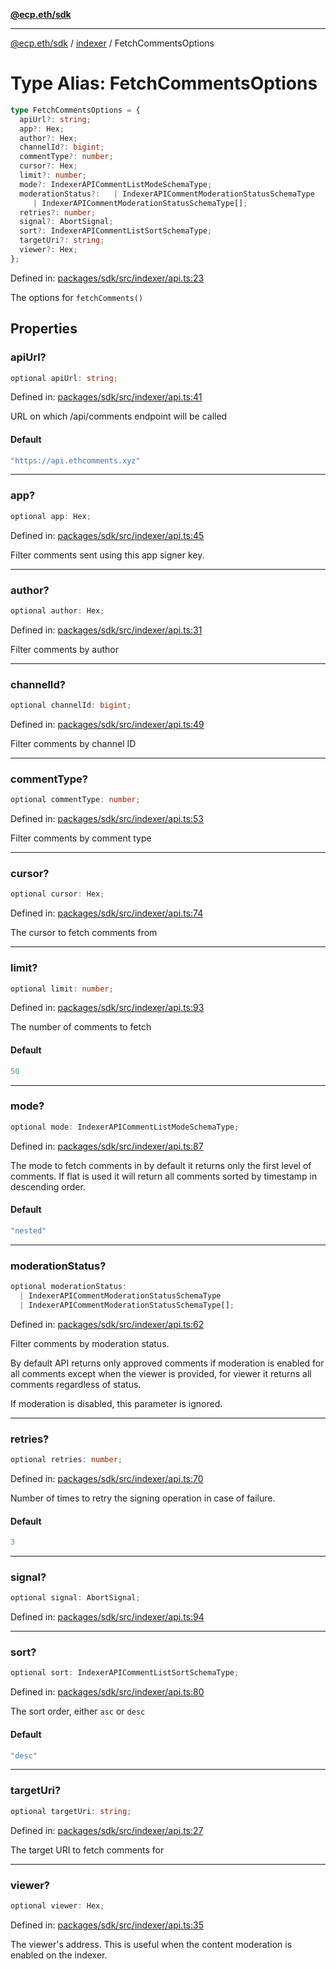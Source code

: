 [**@ecp.eth/sdk**](../../index.mdx)

***

[@ecp.eth/sdk](/sdk-reference/index.mdx) / [indexer](/sdk-reference/indexer/index.mdx) / FetchCommentsOptions

# Type Alias: FetchCommentsOptions

```ts
type FetchCommentsOptions = {
  apiUrl?: string;
  app?: Hex;
  author?: Hex;
  channelId?: bigint;
  commentType?: number;
  cursor?: Hex;
  limit?: number;
  mode?: IndexerAPICommentListModeSchemaType;
  moderationStatus?:   | IndexerAPICommentModerationStatusSchemaType
     | IndexerAPICommentModerationStatusSchemaType[];
  retries?: number;
  signal?: AbortSignal;
  sort?: IndexerAPICommentListSortSchemaType;
  targetUri?: string;
  viewer?: Hex;
};
```

Defined in: [packages/sdk/src/indexer/api.ts:23](https://github.com/ecp-eth/comments-monorepo/blob/main/packages/sdk/src/indexer/api.ts#L23)

The options for `fetchComments()`

## Properties

### apiUrl?

```ts
optional apiUrl: string;
```

Defined in: [packages/sdk/src/indexer/api.ts:41](https://github.com/ecp-eth/comments-monorepo/blob/main/packages/sdk/src/indexer/api.ts#L41)

URL on which /api/comments endpoint will be called

#### Default

```ts
"https://api.ethcomments.xyz"
```

***

### app?

```ts
optional app: Hex;
```

Defined in: [packages/sdk/src/indexer/api.ts:45](https://github.com/ecp-eth/comments-monorepo/blob/main/packages/sdk/src/indexer/api.ts#L45)

Filter comments sent using this app signer key.

***

### author?

```ts
optional author: Hex;
```

Defined in: [packages/sdk/src/indexer/api.ts:31](https://github.com/ecp-eth/comments-monorepo/blob/main/packages/sdk/src/indexer/api.ts#L31)

Filter comments by author

***

### channelId?

```ts
optional channelId: bigint;
```

Defined in: [packages/sdk/src/indexer/api.ts:49](https://github.com/ecp-eth/comments-monorepo/blob/main/packages/sdk/src/indexer/api.ts#L49)

Filter comments by channel ID

***

### commentType?

```ts
optional commentType: number;
```

Defined in: [packages/sdk/src/indexer/api.ts:53](https://github.com/ecp-eth/comments-monorepo/blob/main/packages/sdk/src/indexer/api.ts#L53)

Filter comments by comment type

***

### cursor?

```ts
optional cursor: Hex;
```

Defined in: [packages/sdk/src/indexer/api.ts:74](https://github.com/ecp-eth/comments-monorepo/blob/main/packages/sdk/src/indexer/api.ts#L74)

The cursor to fetch comments from

***

### limit?

```ts
optional limit: number;
```

Defined in: [packages/sdk/src/indexer/api.ts:93](https://github.com/ecp-eth/comments-monorepo/blob/main/packages/sdk/src/indexer/api.ts#L93)

The number of comments to fetch

#### Default

```ts
50
```

***

### mode?

```ts
optional mode: IndexerAPICommentListModeSchemaType;
```

Defined in: [packages/sdk/src/indexer/api.ts:87](https://github.com/ecp-eth/comments-monorepo/blob/main/packages/sdk/src/indexer/api.ts#L87)

The mode to fetch comments in by default it returns only the first level of comments.
If flat is used it will return all comments sorted by timestamp in descending order.

#### Default

```ts
"nested"
```

***

### moderationStatus?

```ts
optional moderationStatus: 
  | IndexerAPICommentModerationStatusSchemaType
  | IndexerAPICommentModerationStatusSchemaType[];
```

Defined in: [packages/sdk/src/indexer/api.ts:62](https://github.com/ecp-eth/comments-monorepo/blob/main/packages/sdk/src/indexer/api.ts#L62)

Filter comments by moderation status.

By default API returns only approved comments if moderation is enabled for all comments except
when the viewer is provided, for viewer it returns all comments regardless of status.

If moderation is disabled, this parameter is ignored.

***

### retries?

```ts
optional retries: number;
```

Defined in: [packages/sdk/src/indexer/api.ts:70](https://github.com/ecp-eth/comments-monorepo/blob/main/packages/sdk/src/indexer/api.ts#L70)

Number of times to retry the signing operation in case of failure.

#### Default

```ts
3
```

***

### signal?

```ts
optional signal: AbortSignal;
```

Defined in: [packages/sdk/src/indexer/api.ts:94](https://github.com/ecp-eth/comments-monorepo/blob/main/packages/sdk/src/indexer/api.ts#L94)

***

### sort?

```ts
optional sort: IndexerAPICommentListSortSchemaType;
```

Defined in: [packages/sdk/src/indexer/api.ts:80](https://github.com/ecp-eth/comments-monorepo/blob/main/packages/sdk/src/indexer/api.ts#L80)

The sort order, either `asc` or `desc`

#### Default

```ts
"desc"
```

***

### targetUri?

```ts
optional targetUri: string;
```

Defined in: [packages/sdk/src/indexer/api.ts:27](https://github.com/ecp-eth/comments-monorepo/blob/main/packages/sdk/src/indexer/api.ts#L27)

The target URI to fetch comments for

***

### viewer?

```ts
optional viewer: Hex;
```

Defined in: [packages/sdk/src/indexer/api.ts:35](https://github.com/ecp-eth/comments-monorepo/blob/main/packages/sdk/src/indexer/api.ts#L35)

The viewer's address. This is useful when the content moderation is enabled on the indexer.
